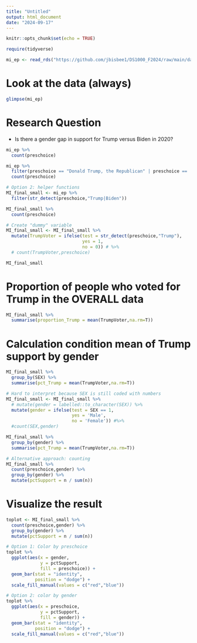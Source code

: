 ```yaml
---
title: "Untitled"
output: html_document
date: "2024-09-17"
---
```


```r
knitr::opts_chunk$set(echo = TRUE)
```

```r
require(tidyverse)

mi_ep <- read_rds("https://github.com/jbisbee1/DS1000_F2024/raw/main/data/MI2020_ExitPoll_small.rds")
```

# Look at the data (always)

```r
glimpse(mi_ep)
```

# Research Question

- Is there a gender gap in support for Trump versus Biden in 2020?

```r
mi_ep %>%
  count(preschoice)

mi_ep %>%
  filter(preschoice == "Donald Trump, the Republican" | preschoice == 'Joe Biden, the Democrat') %>%
  count(preschoice)

# Option 2: helper functions
MI_final_small <- mi_ep %>%
  filter(str_detect(preschoice,"Trump|Biden"))

MI_final_small %>%
  count(preschoice)

# Create "dummy" variable
MI_final_small <- MI_final_small %>%
  mutate(TrumpVoter = ifelse(test = str_detect(preschoice,"Trump"),
                             yes = 1,
                             no = 0)) # %>%
  # count(TrumpVoter,preschoice)

MI_final_small
```

# Proportion of people who voted for Trump in the OVERALL data

```r
MI_final_small %>%
  summarise(proportion_Trump = mean(TrumpVoter,na.rm=T))
```

# Calculation condition mean of Trump support by gender

```r
MI_final_small %>%
  group_by(SEX) %>%
  summarise(pct_Trump = mean(TrumpVoter,na.rm=T))

# Hard to interpret because SEX is still coded with numbers
MI_final_small <- MI_final_small %>%
  # mutate(gender = labelled::to_character(SEX)) %>%
  mutate(gender = ifelse(test = SEX == 1,
                         yes = 'Male',
                         no = 'Female')) #%>%
  #count(SEX,gender)

MI_final_small %>%
  group_by(gender) %>%
  summarise(pct_Trump = mean(TrumpVoter,na.rm=T))

# Alternative approach: counting
MI_final_small %>%
  count(preschoice,gender) %>%
  group_by(gender) %>%
  mutate(pctSupport = n / sum(n))
```

# Visualize the result

```r
toplot <- MI_final_small %>%
  count(preschoice,gender) %>%
  group_by(gender) %>%
  mutate(pctSupport = n / sum(n))

# Option 1: Color by preschoice
toplot %>%
  ggplot(aes(x = gender,
             y = pctSupport,
             fill = preschoice)) + 
  geom_bar(stat = "identity",
           position = "dodge") + 
  scale_fill_manual(values = c("red","blue"))

# Option 2: color by gender
toplot %>%
  ggplot(aes(x = preschoice,
             y = pctSupport,
             fill = gender)) + 
  geom_bar(stat = "identity",
           position = "dodge") + 
  scale_fill_manual(values = c("red","blue"))

```

